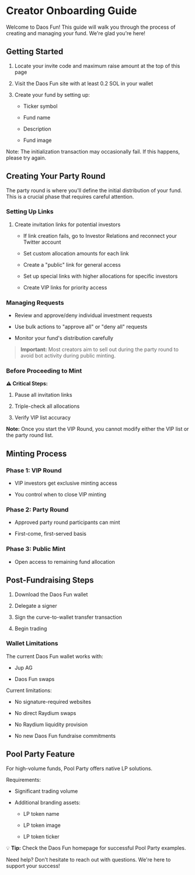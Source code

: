 # Creator Onboarding Guide

Welcome to Daos Fun! This guide will walk you through the process of creating and managing your fund. We're glad you're here!

## Getting Started

1. Locate your invite code and maximum raise amount at the top of this page

2. Visit the Daos Fun site with at least 0.2 SOL in your wallet

3. Create your fund by setting up:

   * Ticker symbol

   * Fund name

   * Description

   * Fund image

Note: The initialization transaction may occasionally fail. If this happens, please try again.

## Creating Your Party Round

The party round is where you'll define the initial distribution of your fund. This is a crucial phase that requires careful attention.

### Setting Up Links

1. Create invitation links for potential investors

   * If link creation fails, go to Investor Relations and reconnect your Twitter account

   * Set custom allocation amounts for each link

   * Create a "public" link for general access

   * Set up special links with higher allocations for specific investors

   * Create VIP links for priority access

### Managing Requests

* Review and approve/deny individual investment requests

* Use bulk actions to "approve all" or "deny all" requests

* Monitor your fund's distribution carefully

> **Important:** Most creators aim to sell out during the party round to avoid bot activity during public minting.

### Before Proceeding to Mint

**⚠️ Critical Steps:**

1. Pause all invitation links

2. Triple-check all allocations

3. Verify VIP list accuracy

**Note:** Once you start the VIP Round, you cannot modify either the VIP list or the party round list.

## Minting Process

### Phase 1: VIP Round

* VIP investors get exclusive minting access

* You control when to close VIP minting

### Phase 2: Party Round

* Approved party round participants can mint

* First-come, first-served basis

### Phase 3: Public Mint

* Open access to remaining fund allocation

## Post-Fundraising Steps

1. Download the Daos Fun wallet

2. Delegate a signer

3. Sign the curve-to-wallet transfer transaction

4. Begin trading

### Wallet Limitations

The current Daos Fun wallet works with:

* Jup AG

* Daos Fun swaps

Current limitations:

* No signature-required websites

* No direct Raydium swaps

* No Raydium liquidity provision

* No new Daos Fun fundraise commitments

## Pool Party Feature

For high-volume funds, Pool Party offers native LP solutions.

Requirements:

* Significant trading volume

* Additional branding assets:

  * LP token name

  * LP token image

  * LP token ticker

💡 **Tip:** Check the Daos Fun homepage for successful Pool Party examples.

Need help? Don't hesitate to reach out with questions. We're here to support your success!